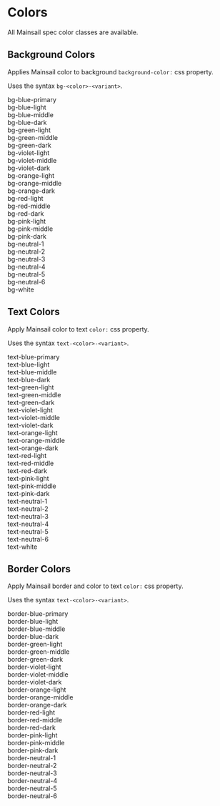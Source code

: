 
# Colors

All Mainsail spec color classes are available.

## Background Colors

Applies Mainsail color to background `background-color:` css property.

Uses the syntax `bg-<color>-<variant>`.

<AutoGrid cols={2} gapCol={20} gapRow={48} className="body-text sm">
    <div className="space-y-8">
        <div className="bg-blue-primary text-blue-light rounded p-8">
            bg-blue-primary
        </div>
        <div className="bg-blue-light rounded p-8">bg-blue-light</div>
        <div className="bg-blue-middle rounded p-8 text-blue-light">
            bg-blue-middle
        </div>
        <div className="bg-blue-dark rounded p-8 text-blue-light">
            bg-blue-dark
        </div>
    </div>
    <div className="space-y-8">
        <div className="bg-green-light rounded p-8">bg-green-light</div>
        <div className="bg-green-middle rounded p-8">bg-green-middle</div>
        <div className="bg-green-dark rounded p-8 text-green-light">
            bg-green-dark
        </div>
    </div>
    <div className="space-y-8">
        <div className="bg-violet-light rounded p-8">bg-violet-light</div>
        <div className="bg-violet-middle rounded p-8 text-violet-light">
            bg-violet-middle
        </div>
        <div className="bg-violet-dark rounded p-8 text-violet-light">
            bg-violet-dark
        </div>
    </div>
    <div className="space-y-8">
        <div className="bg-orange-light rounded p-8">bg-orange-light</div>
        <div className="bg-orange-middle rounded p-8">bg-orange-middle</div>
        <div className="bg-orange-dark rounded p-8">bg-orange-dark</div>
    </div>
    <div className="space-y-8">
        <div className="bg-red-light rounded p-8">bg-red-light</div>
        <div className="bg-red-middle rounded p-8">bg-red-middle</div>
        <div className="bg-red-dark rounded p-8 text-red-light">
            bg-red-dark
        </div>
    </div>
    <div className="space-y-8">
        <div className="bg-pink-light rounded p-8">bg-pink-light</div>
        <div className="bg-pink-middle rounded p-8">bg-pink-middle</div>
        <div className="bg-pink-dark rounded p-8 text-pink-light">
            bg-pink-dark
        </div>
    </div>
    <div className="space-y-8">
        <div className="bg-neutral-1 rounded p-8 text-neutral-6">
            bg-neutral-1
        </div>
        <div className="bg-neutral-2 rounded p-8 text-neutral-6">
            bg-neutral-2
        </div>
        <div className="bg-neutral-3 rounded p-8">bg-neutral-3</div>
        <div className="bg-neutral-4 rounded p-8">bg-neutral-4</div>
        <div className="bg-neutral-5 rounded p-8">bg-neutral-5</div>
        <div className="bg-neutral-6 rounded p-8">bg-neutral-6</div>
        <div className="bg-white rounded border-blue-light p-8">bg-white</div>
    </div>
</AutoGrid>

## Text Colors

Apply Mainsail color to text `color:` css property.

Uses the syntax `text-<color>-<variant>`.

<AutoGrid cols={2} gapCol={20} gapRow={48} className="body-text sm">
    <div>
        <div className="text-blue-primary p-8">text-blue-primary</div>
        <div className="text-blue-light p-8">text-blue-light</div>
        <div className="text-blue-middle p-8">text-blue-middle</div>
        <div className="text-blue-dark p-8">text-blue-dark</div>
    </div>
    <div>
        <div className="text-green-light p-8">text-green-light</div>
        <div className="text-green-middle p-8">text-green-middle</div>
        <div className="text-green-dark p-8">text-green-dark</div>
    </div>
    <div>
        <div className="text-violet-light p-8">text-violet-light</div>
        <div className="text-violet-middle p-8">text-violet-middle</div>
        <div className="text-violet-dark p-8">text-violet-dark</div>
    </div>
    <div>
        <div className="text-orange-light p-8">text-orange-light</div>
        <div className="text-orange-middle p-8">text-orange-middle</div>
        <div className="text-orange-dark p-8">text-orange-dark</div>
    </div>
    <div>
        <div className="text-red-light p-8">text-red-light</div>
        <div className="text-red-middle p-8">text-red-middle</div>
        <div className="text-red-dark p-8">text-red-dark</div>
    </div>
    <div>
        <div className="text-pink-light rounded p-8">text-pink-light</div>
        <div className="text-pink-middle rounded p-8">text-pink-middle</div>
        <div className="text-pink-dark rounded p-8 text-pink-light">
            text-pink-dark
        </div>
    </div>
    <div>
        <div className="text-neutral-1 p-8">text-neutral-1</div>
        <div className="text-neutral-2 p-8">text-neutral-2</div>
        <div className="text-neutral-3 p-8">text-neutral-3</div>
        <div className="text-neutral-4 p-8">text-neutral-4</div>
        <div className="text-neutral-5 p-8">text-neutral-5</div>
        <div className="text-neutral-6 bg-neutral-4 p-8">text-neutral-6</div>
        <div className="text-white bg-neutral-3 p-8">text-white</div>
    </div>
</AutoGrid>

## Border Colors

Apply Mainsail border and color to text `color:` css property.

Uses the syntax `text-<color>-<variant>`.

<AutoGrid cols={2} gapCol={20} gapRow={48} className="body-text sm">
    <div className="space-y-4">
        <div className="border-blue-primary p-8">border-blue-primary</div>
        <div className="border-blue-light p-8">border-blue-light</div>
        <div className="border-blue-middle p-8">border-blue-middle</div>
        <div className="border-blue-dark p-8">border-blue-dark</div>
    </div>
    <div className="space-y-4">
        <div className="border-green-light p-8">border-green-light</div>
        <div className="border-green-middle p-8">border-green-middle</div>
        <div className="border-green-dark p-8">border-green-dark</div>
    </div>
    <div className="space-y-4">
        <div className="border-violet-light p-8">border-violet-light</div>
        <div className="border-violet-middle p-8">border-violet-middle</div>
        <div className="border-violet-dark p-8">border-violet-dark</div>
    </div>
    <div className="space-y-4">
        <div className="border-orange-light p-8">border-orange-light</div>
        <div className="border-orange-middle p-8">border-orange-middle</div>
        <div className="border-orange-dark p-8">border-orange-dark</div>
    </div>
    <div className="space-y-4">
        <div className="border-red-light p-8">border-red-light</div>
        <div className="border-red-middle p-8">border-red-middle</div>
        <div className="border-red-dark p-8">border-red-dark</div>
    </div>
    <div className="space-y-4">
        <div className="border-pink-light p-8">border-pink-light</div>
        <div className="border-pink-middle p-8">border-pink-middle</div>
        <div className="border-pink-dark p-8 border-pink-light">
            border-pink-dark
        </div>
    </div>
    <AutoGrid cols={2} gap={8}>
        <div className="border-neutral-1 p-8">border-neutral-1</div>
        <div className="border-neutral-2 p-8">border-neutral-2</div>
        <div className="border-neutral-3 p-8">border-neutral-3</div>
        <div className="border-neutral-4 p-8">border-neutral-4</div>
        <div className="border-neutral-5 p-8">border-neutral-5</div>
        <div className="border-neutral-6 p-8">border-neutral-6</div>
    </AutoGrid>
</AutoGrid>
